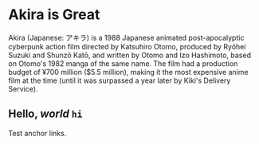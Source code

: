 
# Akira is **Great**

Akira (Japanese: アキラ) is a 1988 Japanese animated post-apocalyptic cyberpunk action film
directed by Katsuhiro Otomo, produced by Ryōhei Suzuki and Shunzō Katō, and written by Otomo
and Izo Hashimoto, based on Otomo's 1982 manga of the same name. The film had a production
budget of ¥700 million ($5.5 million), making it the most expensive anime film at the time
(until it was surpassed a year later by Kiki's Delivery Service).

## Hello, _world_ `hi`

Test anchor links.
